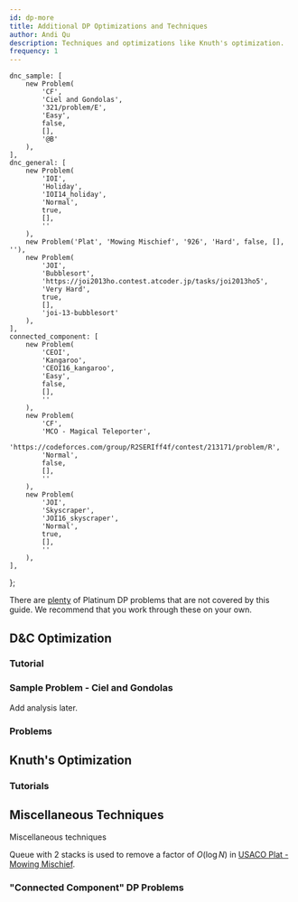 ```yaml
---
id: dp-more
title: Additional DP Optimizations and Techniques
author: Andi Qu
description: Techniques and optimizations like Knuth's optimization.
frequency: 1
---
```



	dnc_sample: [
		new Problem(
			'CF',
			'Ciel and Gondolas',
			'321/problem/E',
			'Easy',
			false,
			[],
			'@B'
		),
	],
	dnc_general: [
		new Problem(
			'IOI',
			'Holiday',
			'IOI14_holiday',
			'Normal',
			true,
			[],
			''
		),
		new Problem('Plat', 'Mowing Mischief', '926', 'Hard', false, [], ''),
		new Problem(
			'JOI',
			'Bubblesort',
			'https://joi2013ho.contest.atcoder.jp/tasks/joi2013ho5',
			'Very Hard',
			true,
			[],
			'joi-13-bubblesort'
		),
	],
	connected_component: [
		new Problem(
			'CEOI',
			'Kangaroo',
			'CEOI16_kangaroo',
			'Easy',
			false,
			[],
			''
		),
		new Problem(
			'CF',
			'MCO - Magical Teleporter',
			'https://codeforces.com/group/R2SERIff4f/contest/213171/problem/R',
			'Normal',
			false,
			[],
			''
		),
		new Problem(
			'JOI',
			'Skyscraper',
			'JOI16_skyscraper',
			'Normal',
			true,
			[],
			''
		),
	],
};

<Info title="Pro Tip">

There are [plenty](https://github.com/bqi343/USACO/blob/master/Contests/USACO%20Links/Division-Specific/Platinum.md) of Platinum DP problems that are not covered by this guide. We recommend that you work through these on your own.

</Info>

## D&C Optimization

### Tutorial

<Resources>
	<Resource
		source="cp-algo"
		title="Divide and Conquer DP"
		url="dynamic_programming/divide-and-conquer-dp.html"
	></Resource>
	<Resource
		source="Jeffrey Xiao"
		title="Divide and Conquer Optimization"
		url="https://jeffreyxiao.me/blog/divide-and-conquer-optimization"
	></Resource>
</Resources>

### Sample Problem - Ciel and Gondolas

<Problems problems={problems.dnc_sample} />

<IncompleteSection>

Add analysis later.

</IncompleteSection>

### Problems

<Problems problems={problems.dnc_general} />

## Knuth's Optimization

<IncompleteSection />

### Tutorials

<Resources>
	<Resource
		source="Jeffrey Xiao"
		title="Knuth's Optimization"
		url="https://jeffreyxiao.me/blog/knuths-optimization"
	></Resource>
</Resources>

## Miscellaneous Techniques

<Resources>
	<Resource
		source="CF"
		title="zscoder - Nontrivial DP Techniques"
		url="blog/entry/47764"
	>
		Miscellaneous techniques
	</Resource>
</Resources>

<Optional title="Application">

Queue with 2 stacks is used to remove a factor of $O(\log N)$ in [USACO Plat - Mowing Mischief](http://www.usaco.org/index.php?page=viewproblem2&cpid=926).

</Optional>

### "Connected Component" DP Problems

<Problems problems={problems.connected_component} />
